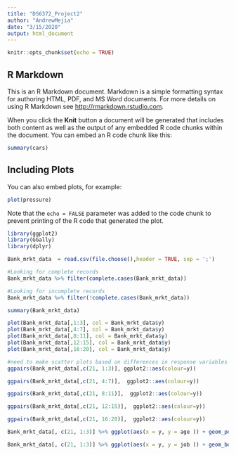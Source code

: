 ```yaml
---
title: "DS6372_Project2"
author: "AndrewMejia"
date: "3/15/2020"
output: html_document
---
```


```r
knitr::opts_chunk$set(echo = TRUE)
```

## R Markdown

This is an R Markdown document. Markdown is a simple formatting syntax for authoring HTML, PDF, and MS Word documents. For more details on using R Markdown see <http://rmarkdown.rstudio.com>.

When you click the **Knit** button a document will be generated that includes both content as well as the output of any embedded R code chunks within the document. You can embed an R code chunk like this:

```r
summary(cars)
```

## Including Plots

You can also embed plots, for example:

```r
plot(pressure)
```

Note that the `echo = FALSE` parameter was added to the code chunk to prevent printing of the R code that generated the plot.


```r

library(ggplot2)
library(GGally)
library(dplyr)

Bank_mrkt_data  = read.csv(file.choose(),header = TRUE, sep = ';')

#Looking for complete records
Bank_mrkt_data %>% filter(complete.cases(Bank_mrkt_data))

#Looking for incomplete records 
Bank_mrkt_data %>% filter(!complete.cases(Bank_mrkt_data))

summary(Bank_mrkt_data)

plot(Bank_mrkt_data[,1:3], col = Bank_mrkt_data$y)
plot(Bank_mrkt_data[,4:7], col = Bank_mrkt_data$y)
plot(Bank_mrkt_data[,8:11], col = Bank_mrkt_data$y)
plot(Bank_mrkt_data[,12:15], col = Bank_mrkt_data$y)
plot(Bank_mrkt_data[,16:20], col = Bank_mrkt_data$y)

#need to make scatter plots based on differences in response variables of colors see HW for LDA     
ggpairs(Bank_mrkt_data[,c(21, 1:3)], ggplot2::aes(colour=y))

ggpairs(Bank_mrkt_data[,c(21, 4:7)],  ggplot2::aes(colour=y))

ggpairs(Bank_mrkt_data[,c(21, 8:11)],  ggplot2::aes(colour=y))

ggpairs(Bank_mrkt_data[,c(21, 12:15)],  ggplot2::aes(colour=y))

ggpairs(Bank_mrkt_data[,c(21, 16:20)],  ggplot2::aes(colour=y))

Bank_mrkt_data[, c(21, 1:3)] %>% ggplot(aes(x = y, y = age )) + geom_point()

Bank_mrkt_data[, c(21, 1:3)] %>% ggplot(aes(x = y, y = job )) + geom_boxplot()



  
 




```

